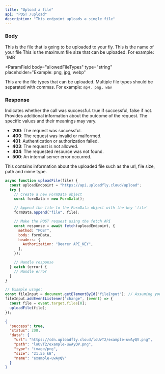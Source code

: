 ```yaml
---
title: "Upload a file"
api: "POST /upload"
description: "This endpoint uploads a single file"
---
```


### Body

<ParamField body="file" type="file" required>
  This is the file that is going to be uploaded to your fly.
</ParamField>

<ParamField body="filename" type="string" placeholder="" required>
  This is the name of your file
</ParamField>

<ParamField body="maxFileSize" type="string" placeholder="Example: 200KB">
  This is the maximum file size that can be uploaded. For example: `1MB`
</ParamField>

<ParamField
  body="allowedFileTypes"
  type="string"
  placeholder="Example: png, jpg, webp"
>
  This are the file types that can be uploaded. Multiple file types should be
  separated with commas. For example: `mp4, png, wav`
</ParamField>

### Response

<ResponseField name="success" type="boolean">
  Indicates whether the call was successful. true if successful, false if not.
</ResponseField>

<ResponseField name="status" type="number">
  Provides additional information about the outcome of the request. The specific
  values and their meanings may vary.

- **200**: The request was successful.
- **400**: The request was invalid or malformed.
- **401**: Authentication or authorization failed.
- **403**: The request is not allowed.
- **404**: The requested resource was not found.
- **500**: An internal server error occurred.

</ResponseField>

<ResponseField name="data" type="object">
  This contains information about the uploaded file such as the url, file size,
  path and mime type.
</ResponseField>

<RequestExample>

```javascript JavaScript
async function uploadFile(file) {
  const uploadEndpoint = "https://api.uploadfly.cloud/upload";
  try {
    // Create a new FormData object
    const formData = new FormData();

    // Append the file to the FormData object with the key 'file'
    formData.append("file", file);

    // Make the POST request using the fetch API
    const response = await fetch(uploadEndpoint, {
      method: "POST",
      body: formData,
      headers: {
        Authorization: "Bearer API_KEY",
      },
    });

    // Handle response
  } catch (error) {
    // Handle error
  }
}

// Example usage:
const fileInput = document.getElementById("fileInput"); // Assuming you have an input element with type="file" and id="fileInput" in your HTML
fileInput.addEventListener("change", (event) => {
  const file = event.target.files[0];
  uploadFile(file);
});
```

</RequestExample>

<ResponseExample>

```json Example Response
{
  "success": true,
  "status": 200,
  "data": {
    "url": "https://cdn.uploadfly.cloud/loUvT2/example-uwAyQV.png",
    "path": "loUvT2/example-uwAyQV.png",
    "type": "image/png",
    "size": "21.55 kB",
    "name": "example-uwAyQV"
  }
}
```

</ResponseExample>
